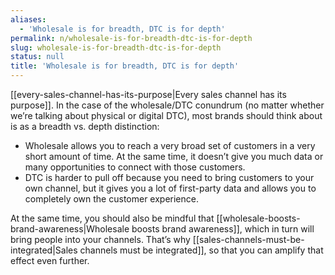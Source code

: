 ```yaml
---
aliases:
  - 'Wholesale is for breadth, DTC is for depth'
permalink: n/wholesale-is-for-breadth-dtc-is-for-depth
slug: wholesale-is-for-breadth-dtc-is-for-depth
status: null
title: 'Wholesale is for breadth, DTC is for depth'
---
```

[[every-sales-channel-has-its-purpose|Every sales channel has its purpose]]. In the case of the wholesale/DTC conundrum (no matter whether we’re talking about physical or digital DTC), most brands should think about is as a breadth vs. depth distinction:

- Wholesale allows you to reach a very broad set of customers in a very short amount of time. At the same time, it doesn’t give you much data or many opportunities to connect with those customers.
- DTC is harder to pull off because you need to bring customers to your own channel, but it gives you a lot of first-party data and allows you to completely own the customer experience.

At the same time, you should also be mindful that [[wholesale-boosts-brand-awareness|Wholesale boosts brand awareness]], which in turn will bring people into your channels. That’s why [[sales-channels-must-be-integrated|Sales channels must be integrated]], so that you can amplify that effect even further.
